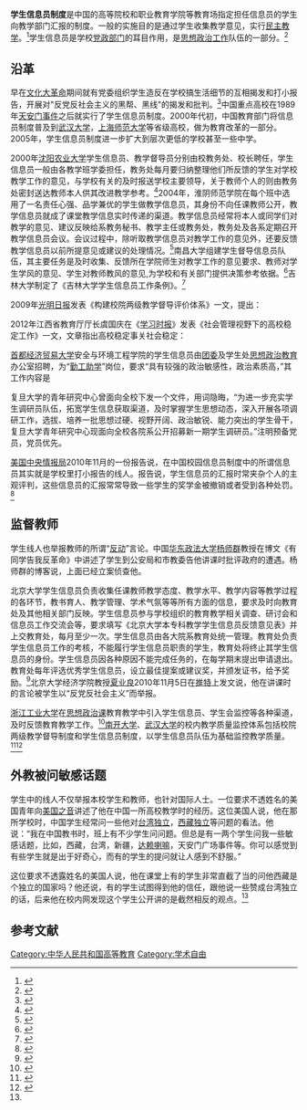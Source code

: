 '''学生信息员制度'''是中国的高等院校和职业教育学院等教育场指定担任信息员的学生向教学部门汇报的制度。一般的实施目的是通过学生收集教学意见，实行[[民主教学|民主教学]]。<ref>{{cite news|title=北京经济技术职业学院学生信息员制度实施办法|url=http://www.tangedu.cn/jwc/second/xygd_22.htm|newspaper=北经教字[2004]第4号}}{{dead link|date=2017年12月 |bot=InternetArchiveBot |fix-attempted=yes }}</ref>学生信息员是学校[[党政部门|党政部门]]的耳目作用，是[[思想政治工作|思想政治工作]]队伍的一部分。<ref>{{Cite web |url=http://www.youth.cug.edu.cn/xtw2008/main/read.asp?id=2461 |title=关于评选全校优秀学生信息员的通知 |access-date=2013-10-24 |archive-date=2013-10-29 |archive-url=https://web.archive.org/web/20131029194921/http://www.youth.cug.edu.cn/xtw2008/main/read.asp?id=2461 |dead-url=no }}</ref>

==沿革==
早在[[文化大革命|文化大革命]]期间就有党委组织学生造反在学校搞生活细节的互相揭发和打小报告，开展对"反党反社会主义的黑帮、黑线"的揭发和批判。<ref>{{Cite web |url=http://www.71.cn/2012/0417/529997.shtml |title=郭影秋关于北京市文教系统文化大革命运动的汇报要点 |access-date=2013-10-24 |archive-date=2013-10-29 |archive-url=https://web.archive.org/web/20131029203713/http://www.71.cn/2012/0417/529997.shtml |dead-url=no }}</ref>中国重点高校在1989年[[六四事件|天安门事件]]之后就实行了学生信息员制度。2000年代初，中国教育部门将信息员制度普及到[[武汉大学|武汉大学]]，[[上海师范大学|上海师范大学]]等省级高校，做为教育改革的一部分。2005年，学生信息员制度进一步扩大到层次更低的学校甚至一些中学。

2000年[[沈阳农业大学|沈阳农业大学]]学生信息员、教学督导员分别由校教务处、校长聘任，学生信息员一般由各教学班学委担任，教务处每月要归纳整理他们所反馈的学生对学校教学工作的意见，与学校有关的及时报送学校主要领导，关于教师个人的则由教务处密封送达教师本人供其改进教学参考。<ref>{{Cite web |url=http://www.gmw.cn/01gmrb/2000-12/16/GB/12%5E18636%5E0%5EGMA3-114.htm |title=沈阳农大建立教学质量监控体系 |accessdate=2013-10-24 |archive-date=2013-10-29 |archive-url=https://web.archive.org/web/20131029205052/http://www.gmw.cn/01gmrb/2000-12/16/GB/12%5E18636%5E0%5EGMA3-114.htm |dead-url=no }}</ref>2004年，淮阴师范学院在每个班中选用了一名责任心强、品学兼优的学生做教学信息员，其身份不向任课教师公开，教学信息员就成了课堂教学信息实时传递的渠道。教学信息员经常将本人或同学们对教学的意见、建议反映给系教务秘书、教学主任或教务处，教务处及各系定期召开教学信息员会议。会议过程中，除听取教学信息员对教学工作的意见外，还要反馈教学信息员以前所提意见或建议的处理情况。<ref>{{Cite web |url=http://www.gmw.cn/01gmrb/2004-02/29/content_2768.htm |title=淮阴师院：教学质量考评参考学生意见 |accessdate=2013-10-24 |archive-date=2013-10-29 |archive-url=https://web.archive.org/web/20131029212158/http://www.gmw.cn/01gmrb/2004-02/29/content_2768.htm |dead-url=no }}</ref>南昌大学组建学生督导信息员队伍，其主要任务是及时收集、反馈所在学院师生对教学工作的意见要求、教师对学生学风的意见、学生对教师教风的意见,为学校和有关部门提供决策参考依据。<ref>{{Cite web |url=http://www.gmw.cn/01gmrb/2005-05/18/content_234100.htm |title=南昌大学开创思想政治教育新局面 |accessdate=2013-10-24 |archive-date=2013-10-29 |archive-url=https://web.archive.org/web/20131029211814/http://www.gmw.cn/01gmrb/2005-05/18/content_234100.htm |dead-url=no }}</ref>吉林大学制定了《吉林大学学生信息员工作条例》。<ref>{{Cite web |url=http://jwc.jlu.edu.cn/?file=info&act=view&id=15 |title=吉林大学学生信息员工作条例 |accessdate=2013-10-24 |archive-date=2013-10-29 |archive-url=https://web.archive.org/web/20131029212227/http://jwc.jlu.edu.cn/?file=info&act=view&id=15 |dead-url=no }}</ref>

2009年[[光明日报|光明日报]]发表《构建校院两级教学督导评价体系》一文，提出：
{{quote|建立校级专家组例会和校级学生信息员例会制,及时安排和总结全校性教学督导与评估工作。<ref>{{Cite web |url=http://www.qstheory.cn/kj/jy/200910/t20091028_13947.htm |title=构建校院两级教学督导评价体系 |access-date=2013-10-24 |archive-url=https://web.archive.org/web/20131029204254/http://www.qstheory.cn/kj/jy/200910/t20091028_13947.htm |archive-date=2013-10-29 |dead-url=yes }}</ref>}}

2012年江西省教育厅厅长虞国庆在《[[学习时报|学习时报]]》发表《社会管理视野下的高校稳定工作》一文，文章指出高校稳定事关社会稳定：
{{quote|建立一支涵盖学生、教师、教工等各层次的信息员队伍，制定一套维稳信息收集报送制度，构建一个信息报送网络和平台，整合网络舆情、信访信息等信息资源，定期分析研判稳定形势，及时准确把握高校稳定动向和苗头性、倾向性问题。}}

[[首都经济贸易大学|首都经济贸易大学]]安全与环境工程学院的学生信息员由[[团委|团委]]及学生处[[思想政治教育|思想政治教育]]办公室招聘，为“[[勤工助学|勤工助学]]”岗位，要求“具有较强的政治敏感性，政治素质高，”其工作内容是
{{quote|在重要事件及重要时间点对[[网络舆情|网络舆情]]进行监控，及时反馈同学们学习、生活状况、思想动态以及对学校教学活动的意见和建议，及时反馈教师教学和教学管理活动的基本情况。<ref>{{Cite web |url=http://agx.cueb.edu.cn/xuesheng/gonggao/2013-09-27/1454.html |title=关于招聘学生信息员的通知 |access-date=2013-10-24 |archive-date=2013-10-29 |archive-url=https://web.archive.org/web/20131029204606/http://agx.cueb.edu.cn/xuesheng/gonggao/2013-09-27/1454.html |dead-url=no }}</ref>}}

复旦大学的青年研究中心曾面向全校下发一个文件，用词隐晦，“为进一步充实学生调研员队伍，拓宽学生信息获取渠道，及时掌握学生思想动态，深入开展各项调研工作，选拔、培养一批思想过硬、视野开阔、政治敏锐、能力突出的学生骨干，复旦大学青年研究中心现面向全校各院系公开招募新一期学生调研员。”注明预备党员，党员优先。

[[美国中央情报局|美国中央情报局]]2010年11月的一份报告说，在中国校园信息员制度中的所谓信息员其实就是学校里打小报告的线人。报告说，学生信息员的汇报时常夹杂个人的主观评判，这些信息员的汇报常常导致一些学生的奖学金被撤销或者受到各种处罚。<ref name=":0">{{cite news|title=中国学生信息员制度引关注|url=http://www.voanews.com/chinese/news/20110125-Student-Spy-Chinas-Universities-114561819.html|newspaper=美国之音|date=2011-01-25|accessdate=2011-01-26|archive-date=2011-01-28|archive-url=https://web.archive.org/web/20110128212134/http://www.voanews.com/chinese/news/20110125-Student-Spy-Chinas-Universities-114561819.html|dead-url=no}}</ref>

==监督教师==
学生线人也举报教师的所谓“[[反动|反动]]”言论。中国[[华东政法大学|华东政法大学]][[杨师群|杨师群]]教授在博文《有同学告我反革命》中讲述了学生到公安局和市教委告他讲课时批评政府的遭遇。杨师群的博客说，上面已经立案侦查他。

北京大学学生信息员负责收集任课教师教学态度、教学水平、教学内容等教学过程的各环节，教书育人、教学管理、学术气氛等等所有方面的信息，要求及时向教育处及其他相关部门反映。学生信息员参与学校组织的教育教学相关调查、研讨会和信息员工作交流会等，要求填写《北京大学本专科教学学生信息员反馈意见表》并上交教育处，每月至少一次。学生信息员由各大院系教育处统一管理。教育处负责学生信息员工作的考核，不能履行学生信息员职责的学生，教育处将终止其学生信息员的身份。学生信息员因各种原因不能完成任务的，在每学期末提出申请退出。教育处每年评选优秀学生信息员，设立最佳提案或建议奖，并颁发证书，给予奖励。<ref>{{Cite web |url=http://jiaoyuchu2.bjmu.edu.cn/jiaoxueguanlinairong.asp?jiaoxueguanliid=160&lei=xiao |title=关于下发《北京大学医学部本专科教学督导条例》和《北京大学医学部本专科教学学生信息员制度》的通知 |access-date=2013-10-24 |archive-date=2013-10-29 |archive-url=https://web.archive.org/web/20131029201456/http://jiaoyuchu2.bjmu.edu.cn/jiaoxueguanlinairong.asp?jiaoxueguanliid=160&lei=xiao |dead-url=no }}</ref>北京大学经济学院教授[[夏业良|夏业良]]2010年11月5日在[[推特|推特]]上发文说，他在讲课时的言论被学生以“反党反社会主义”而举报。

[[浙江工业大学|浙江工业大学]]在[[思想政治课|思想政治课]]教育教学中引入学生信息员、学生会监控等各种渠道，及时反馈教育教学工作。<ref>{{Cite web |url=http://www.moe.gov.cn/publicfiles/business/htmlfiles/moe/moe_1742/201309/157277.html |title=浙江工业大学以思政课教改助力“中国梦”教育 |accessdate=2013-10-24 |archive-date=2013-10-29 |archive-url=https://web.archive.org/web/20131029203139/http://www.moe.gov.cn/publicfiles/business/htmlfiles/moe/moe_1742/201309/157277.html |dead-url=no }}</ref>[[南开大学|南开大学]]、[[武汉大学|武汉大学]]的校内教学质量监控体系包括校院两级教学督导制度和学生信息员制度，以学生信息员队伍为基础监控教学质量。<ref>{{Cite web |url=http://www.moe.gov.cn/publicfiles/business/htmlfiles/moe/s6339/201203/132688.html |title=强化质量与特色 构建南开“公能”素质教育体系 |accessdate=2013-10-24 |archive-date=2013-10-29 |archive-url=https://web.archive.org/web/20131029202209/http://www.moe.gov.cn/publicfiles/business/htmlfiles/moe/s6339/201203/132688.html |dead-url=no }}</ref><ref>{{Cite web |url=http://www.moe.gov.cn/publicfiles/business/htmlfiles/moe/s6339/201203/132817.html |title=锐意改革 勇于创新 全面提高本科教学质量 |accessdate=2013-10-24 |archive-date=2013-10-29 |archive-url=https://web.archive.org/web/20131029205118/http://www.moe.gov.cn/publicfiles/business/htmlfiles/moe/s6339/201203/132817.html |dead-url=no }}</ref>

==外教被问敏感话题==
学生中的线人不仅举报本校学生和教师，也针对国际人士。一位要求不透姓名的美国青年向[[美国之音|美国之音]]讲述了他在中国一所高校教学时的经历。这位美国人说，他在那所学校时，中国学生经常问一些他对[[台湾独立|台湾独立]]，[[西藏独立|西藏独立]]等问题的看法。他说：“我在中国教书时，班上有不少学生问问题。但总是有一两个学生问我一些敏感话题，比如，西藏，台湾，新疆，[[达赖喇嘛|达赖喇嘛]]，天安门广场事件等。你可以感觉到有些学生就是出于好奇心，而有的学生的提问就让人感到不舒服。”

这位要求不透露姓名的美国人说，他在课堂上有的学生非常直截了当的问他西藏是个独立的国家吗？他还说，有的学生试图得到他的信任，跟他说一些赞成台湾独立的话，后来他在校内网发现这个学生公开讲的是截然相反的观点。<ref name=":0" />

==参考文献==
{{Reflist}}

{{VOA}}

[[Category:中华人民共和国高等教育|Category:中华人民共和国高等教育]]
[[Category:学术自由|Category:学术自由]]